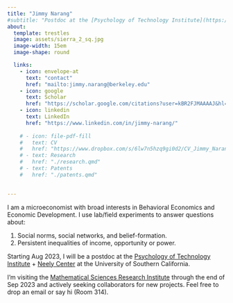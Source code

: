 ```yaml
---
title: "Jimmy Narang"
#subtitle: "Postdoc at the [Psychology of Technology Institute](https://www.psychoftech.org/) and the [Neely Center for ethical decision making](https://www.marshall.usc.edu/institutes-and-centers/neely-center-for-ethical-leadership-and-decision-making) at USC."
about:
  template: trestles
  image: assets/sierra_2_sq.jpg
  image-width: 15em
  image-shape: round

  links:
    - icon: envelope-at
      text: "contact"
      href: "mailto:jimmy.narang@berkeley.edu"
    - icon: google
      text: Scholar
      href: "https://scholar.google.com/citations?user=kBR2FJMAAAAJ&hl=en"
    - icon: linkedin
      text: LinkedIn
      href: "https://www.linkedin.com/in/jimmy-narang/"
      
    # - icon: file-pdf-fill
    #   text: CV
    #   href: "https://www.dropbox.com/s/6lw7n5hzq9gi0d2/CV_Jimmy_Narang_2023.pdf?dl=0"  
    # - text: Research
    #   href: "./research.qmd"
    # - text: Patents
    #   href: "./patents.qmd"

  
---
```


<!--## About-->

I am a microeconomist with broad interests in Behavioral Economics and Economic Development. I use lab/field experiments to answer questions about:

1. Social norms, social networks, and belief-formation. 
2. Persistent inequalities of income, opportunity or power.

Starting Aug 2023, I will be a postdoc at the [Psychology of Technology Institute](https://www.psychoftech.org/) + [Neely Center](https://www.marshall.usc.edu/institutes-and-centers/neely-center-for-ethical-leadership-and-decision-making) at the University of Southern California. 

::: {.callout-note}

I'm visiting the [Mathematical Sciences Research Institute](msri.org) through the end of Sep 2023 and actively seeking collaborators for new projects. Feel free to drop an email or say hi (Room 314).

:::

<!--
::: {.callout-note}

## Note

I am actively seeking collaborators for new projects. Please write to me if any of the topics below (or themes above) interest you:

- Relationships between domestic workers and their employers in India
- Generative AI and the labeling work ([performed in low/middle income countries](https://www.theverge.com/features/23764584/ai-artificial-intelligence-data-notation-labor-scale-surge-remotasks-openai-chatbots)) that undergirds it.

:::
-->

<!--
## Education

University of California, Berkeley | Ph.D. in Economics | Aug 2023

IIIT Hyderabad | B.Tech in Computer Science | July 2008

## Teaching

Microeconomics; Behavioral Economics; Econometrics; Data Structures & Algorithms
-->